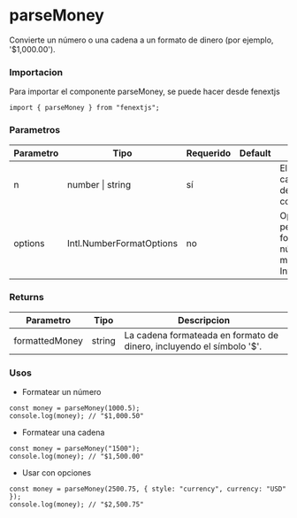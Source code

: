 # parseMoney

Convierte un número o una cadena a un formato de dinero (por ejemplo, '$1,000.00').

### Importacion

Para importar el componente parseMoney, se puede hacer desde fenextjs

```tsx copy
import { parseMoney } from "fenextjs";
```

### Parametros

| Parametro | Tipo                     | Requerido | Default | Descripcion                                                                           |
| --------- | ------------------------ | --------- | ------- | ------------------------------------------------------------------------------------- |
| n         | number \| string         | sí        |         | El número o cadena que se debe formatear como dinero.                                 |
| options   | Intl.NumberFormatOptions | no        |         | Opciones para personalizar el formato de número. Se pasa al método Intl.NumberFormat. |

### Returns

| Parametro      | Tipo   | Descripcion                                                           |
| -------------- | ------ | --------------------------------------------------------------------- |
| formattedMoney | string | La cadena formateada en formato de dinero, incluyendo el símbolo '$'. |

### Usos

- Formatear un número

```tsx copy
const money = parseMoney(1000.5);
console.log(money); // "$1,000.50"
```

- Formatear una cadena

```tsx copy
const money = parseMoney("1500");
console.log(money); // "$1,500.00"
```

- Usar con opciones

```tsx copy
const money = parseMoney(2500.75, { style: "currency", currency: "USD" });
console.log(money); // "$2,500.75"
```
